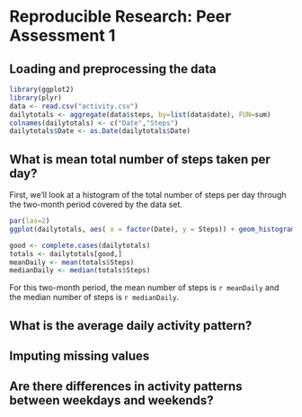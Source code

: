 Reproducible Research: Peer Assessment 1
========================================

## Loading and preprocessing the data
```r
library(ggplot2)
library(plyr)
data <- read.csv("activity.csv")
dailytotals <- aggregate(data$steps, by=list(data$date), FUN=sum)
colnames(dailytotals) <- c("Date","Steps")
dailytotals$Date <- as.Date(dailytotals$Date)
```

## What is mean total number of steps taken per day?

First, we'll look at a histogram of the total number of steps per day through the two-month period covered by the data set.

```r
par(las=2)
ggplot(dailytotals, aes( x = factor(Date), y = Steps)) + geom_histogram(stat= "identity") + theme(axis.text.x = element_text(size=8, angle=45, hjust=1))
```

```r
good <- complete.cases(dailytotals)
totals <- dailytotals[good,]
meanDaily <- mean(totals$Steps)
medianDaily <- median(totals$Steps)
```
For this two-month period, the mean number of steps is `r meanDaily` and the median number of steps is `r medianDaily`.


## What is the average daily activity pattern?



## Imputing missing values



## Are there differences in activity patterns between weekdays and weekends?
